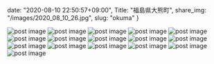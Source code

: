 date: "2020-08-10 22:50:57+09:00",
Title: "福島県大熊町",
share_img: "/images/2020_08_10_26.jpg",
slug: "okuma"
}

<img src="/images/2020_08_10_16.jpg" alt="post image" />
<img src="/images/2020_08_10_17.jpg" alt="post image" />
<img src="/images/2020_08_10_18.jpg" alt="post image" />
<img src="/images/2020_08_10_19.jpg" alt="post image" />
<img src="/images/2020_08_10_20.jpg" alt="post image" />
<img src="/images/2020_08_10_21.jpg" alt="post image" />
<img src="/images/2020_08_10_22.jpg" alt="post image" />
<img src="/images/2020_08_10_23.jpg" alt="post image" />
<img src="/images/2020_08_10_24.jpg" alt="post image" />
<img src="/images/2020_08_10_25.jpg" alt="post image" />
<img src="/images/2020_08_10_26.jpg" alt="post image" />
<img src="/images/2020_08_10_27.jpg" alt="post image" />
<img src="/images/2020_08_10_28.jpg" alt="post image" />
<img src="/images/2020_08_10_29.jpg" alt="post image" />
<img src="/images/2020_08_10_30.jpg" alt="post image" />
<img src="/images/2020_08_10_31.jpg" alt="post image" />
